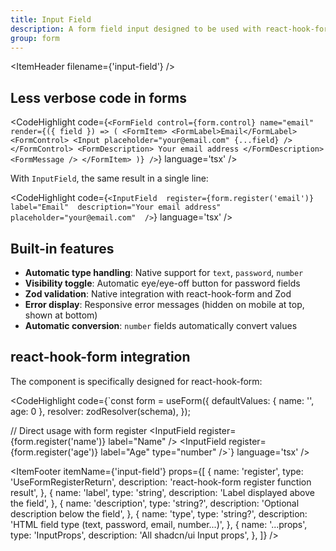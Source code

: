 ```yaml
---
title: Input Field
description: A form field input designed to be used with react-hook-form and Zod for validation. It combines a label, input, error handling, and optional description into a single reusable component.
group: form
---
```


<ItemHeader filename={'input-field'} />

## Less verbose code in forms

<CodeHighlight code={`<FormField
  control={form.control}
  name="email"
  render={({ field }) => (
    <FormItem>
      <FormLabel>Email</FormLabel>
      <FormControl>
        <Input placeholder="your@email.com" {...field} />
      </FormControl>
      <FormDescription>
        Your email address
      </FormDescription>
      <FormMessage />
    </FormItem>
  )}
/>`} language='tsx' />

With `InputField`, the same result in a single line:

<CodeHighlight code={`<InputField 
      register={form.register('email')} 
      label="Email" 
      description="Your email address"
      placeholder="your@email.com" 
/>`} language='tsx' />

## Built-in features

- **Automatic type handling**: Native support for `text`, `password`, `number`
- **Visibility toggle**: Automatic eye/eye-off button for password fields
- **Zod validation**: Native integration with react-hook-form and Zod
- **Error display**: Responsive error messages (hidden on mobile at top, shown at bottom)
- **Automatic conversion**: `number` fields automatically convert values

## react-hook-form integration

The component is specifically designed for react-hook-form:

<CodeHighlight code={`const form = useForm({
      defaultValues: { name: '', age: 0 },
      resolver: zodResolver(schema),
});

// Direct usage with form register
<InputField register={form.register('name')} label="Name" />
<InputField register={form.register('age')} label="Age" type="number" />`} language='tsx' />

<ItemFooter itemName={'input-field'} props={[
  {
    name: 'register',
    type: 'UseFormRegisterReturn',
    description: 'react-hook-form register function result',
  },
  {
    name: 'label',
    type: 'string',
    description: 'Label displayed above the field',
  },
  {
    name: 'description',
    type: 'string?',
    description: 'Optional description below the field',
  },
  {
    name: 'type',
    type: 'string?',
    description: 'HTML field type (text, password, email, number...)',
  },
  {
    name: '...props',
    type: 'InputProps',
    description: 'All shadcn/ui Input props',
  },
]} />